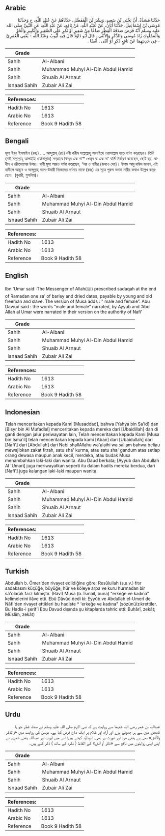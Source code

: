 ## Arabic


<div dir="rtl" lang="ar" style={{fontSize:'larger',backgroundColor:'#f8f9fa',padding:20}}>
حَدَّثَنَا مُسَدَّدٌ، أَنَّ يَحْيَى بْنَ سَعِيدٍ، وَبِشْرَ بْنَ الْمُفَضَّلِ، حَدَّثَاهُمْ عَنْ عُبَيْدِ اللَّهِ، ح وَحَدَّثَنَا مُوسَى بْنُ إِسْمَاعِيلَ، حَدَّثَنَا أَبَانُ، عَنْ عُبَيْدِ اللَّهِ، عَنْ نَافِعٍ، عَنْ عَبْدِ اللَّهِ، عَنِ النَّبِيِّ صلى الله عليه وسلم أَنَّهُ فَرَضَ صَدَقَةَ الْفِطْرِ صَاعًا مِنْ شَعِيرٍ أَوْ تَمْرٍ عَلَى الصَّغِيرِ وَالْكَبِيرِ وَالْحُرِّ وَالْمَمْلُوكِ زَادَ مُوسَى وَالذَّكَرِ وَالأُنْثَى ‏.‏ قَالَ أَبُو دَاوُدَ قَالَ فِيهِ أَيُّوبُ وَعَبْدُ اللَّهِ - يَعْنِي الْعُمَرِيَّ - فِي حَدِيثِهِمَا عَنْ نَافِعٍ ذَكَرٍ أَوْ أُنْثَى ‏.‏ أَيْضًا ‏.‏
</div>
<div style={{backgroundColor:'#f8f9fa',padding:20, marginBottom: 10}}><table> <thead> <tr> <th>Grade</th> <th></th> </tr> </thead> <tbody> <tr><td>Sahih</td><td>Al-Albani</td></tr><tr><td>Sahih</td><td>Muhammad Muhyi Al-Din Abdul Hamid</td></tr><tr><td>Sahih</td><td>Shuaib Al Arnaut</td></tr><tr><td>Isnaad Sahih</td><td>Zubair Ali Zai</td></tr></tbody></table><table> <thead> <tr> <th>References:</th> <th></th> </tr> </thead> <tbody><tr><td>Hadith No</td><td>1613</td></tr><tr><td>Arabic No</td><td>1613</td></tr><tr><td>Reference</td><td>Book 9 Hadith 58</td></tr></tbody></table></div>

## Bengali


<div dir="ltr" lang="bn" style={{fontSize:'larger',backgroundColor:'#f8f9fa',padding:20}}>
মূসা ইব্‌ন ইসমাইল (রহঃ) .... আব্দুল্লাহ্‌ (রাঃ) নবী করীম সাল্লাল্লাহু আলাইহে ওয়াসাল্লাম হতে বর্ণনা করেছেন। তিনি (নবী সাল্লাল্লাহু আলাইহি ওয়াসাল্লাম) সদ্‌কায়ে ফিত্‌র এক সা’* খেজুর বা এক সা’ বার্লি নির্ধারণ করেছেন, ছোট বড়, স্বাধীন ও ক্রীতদাসের উপর। রাবী মূসা আরও বর্ণনা করেছেন, “নর ও নারীর (জন্যও দেয়)। ইমাম আবু দাউদ বলেন, এই হাদীসে আয়্যূব ও আব্দুল্লাহ্‌ আল-উমারী নিজেদের বর্ণনায় নাফে (রহঃ) এর সূত্রে পুরুষ অথবা নারীর কথাও উল্লেখ করেছেন। (বুখারী, মুসলিম)।
</div>
<div style={{backgroundColor:'#f8f9fa',padding:20, marginBottom: 10}}><table> <thead> <tr> <th>Grade</th> <th></th> </tr> </thead> <tbody> <tr><td>Sahih</td><td>Al-Albani</td></tr><tr><td>Sahih</td><td>Muhammad Muhyi Al-Din Abdul Hamid</td></tr><tr><td>Sahih</td><td>Shuaib Al Arnaut</td></tr><tr><td>Isnaad Sahih</td><td>Zubair Ali Zai</td></tr></tbody></table><table> <thead> <tr> <th>References:</th> <th></th> </tr> </thead> <tbody><tr><td>Hadith No</td><td>1613</td></tr><tr><td>Arabic No</td><td>1613</td></tr><tr><td>Reference</td><td>Book 9 Hadith 58</td></tr></tbody></table></div>

## English


<div dir="ltr" lang="en" style={{fontSize:'larger',backgroundColor:'#f8f9fa',padding:20}}>
Ibn ‘Umar said :The Messenger of Allah(ﷺ) prescribed sadaqah at the end of Ramadan one sa’ of barley and dried dates, payable by young and old freeman and slave. The version of Musa adds : “ male and female”. Abu Dawud said : the words “male and female” narrated, by Ayyub and ‘Abd Allah al Umar were narrated in their version on the authority of Nafi’
</div>
<div style={{backgroundColor:'#f8f9fa',padding:20, marginBottom: 10}}><table> <thead> <tr> <th>Grade</th> <th></th> </tr> </thead> <tbody> <tr><td>Sahih</td><td>Al-Albani</td></tr><tr><td>Sahih</td><td>Muhammad Muhyi Al-Din Abdul Hamid</td></tr><tr><td>Sahih</td><td>Shuaib Al Arnaut</td></tr><tr><td>Isnaad Sahih</td><td>Zubair Ali Zai</td></tr></tbody></table><table> <thead> <tr> <th>References:</th> <th></th> </tr> </thead> <tbody><tr><td>Hadith No</td><td>1613</td></tr><tr><td>Arabic No</td><td>1613</td></tr><tr><td>Reference</td><td>Book 9 Hadith 58</td></tr></tbody></table></div>

## Indonesian


<div dir="ltr" lang="id" style={{fontSize:'larger',backgroundColor:'#f8f9fa',padding:20}}>
Telah menceritakan kepada Kami [Musaddad], bahwa [Yahya bin Sa'id] dan [Bisyr bin Al Mufadlal] menceritakan kepada mereka dari [Ubaidillah] dan di ganti dengan jalur periwayatan lain, Telah menceritakan kepada Kami [Musa bin Isma'il] telah menceritakan kepada kami [Aban] dari [Ubaidullah] dari [Nafi'] dari [Abdullah] dari Nabi shallAllahu wa'alaihi wa sallam bahwa beliau mewajibkan zakat fitrah, satu sha' kurma, atau satu sha' gandum atas setiap orang dewasa maupun anak kecil, merdeka, atau budak Musa menambahkan laki-laki dan wanita. Abu Daud berkata; [Ayyub dan Abdullah Al 'Umari] juga meriwayatkan seperti itu dalam hadits mereka berdua, dari [Nafi'] juga kalangan laki-laki maupun wanita
</div>
<div style={{backgroundColor:'#f8f9fa',padding:20, marginBottom: 10}}><table> <thead> <tr> <th>Grade</th> <th></th> </tr> </thead> <tbody> <tr><td>Sahih</td><td>Al-Albani</td></tr><tr><td>Sahih</td><td>Muhammad Muhyi Al-Din Abdul Hamid</td></tr><tr><td>Sahih</td><td>Shuaib Al Arnaut</td></tr><tr><td>Isnaad Sahih</td><td>Zubair Ali Zai</td></tr></tbody></table><table> <thead> <tr> <th>References:</th> <th></th> </tr> </thead> <tbody><tr><td>Hadith No</td><td>1613</td></tr><tr><td>Arabic No</td><td>1613</td></tr><tr><td>Reference</td><td>Book 9 Hadith 58</td></tr></tbody></table></div>

## Turkish


<div dir="ltr" lang="tr" style={{fontSize:'larger',backgroundColor:'#f8f9fa',padding:20}}>
Abdullah b. Ömer'den rivayet edildiğine göre; Resûlullah (s.a.v.) fıtır sadakasını küçüğe, büyüğe, hür ve köleye arpa ve kuru hurmadan bir sâ'olarak farz kılmıştır. (Râvî) Musa (b. İsmail, buna) "erkeğe ve kadına" kelimelerini ilâve etti. Ebû Dâvûd dedi ki: Eyyûb ve Abdullah el-Umerî de Nâfi'den rivayet ettikleri bu hadiste * 'erkeğe ve kadına" (sözünü/zikrettiler. Bu Hadis-i şerif’i Ebu Davud dışında şu kitaplarda tahric etti: Buhârî, zekât; Müslim, zekât)
</div>
<div style={{backgroundColor:'#f8f9fa',padding:20, marginBottom: 10}}><table> <thead> <tr> <th>Grade</th> <th></th> </tr> </thead> <tbody> <tr><td>Sahih</td><td>Al-Albani</td></tr><tr><td>Sahih</td><td>Muhammad Muhyi Al-Din Abdul Hamid</td></tr><tr><td>Sahih</td><td>Shuaib Al Arnaut</td></tr><tr><td>Isnaad Sahih</td><td>Zubair Ali Zai</td></tr></tbody></table><table> <thead> <tr> <th>References:</th> <th></th> </tr> </thead> <tbody><tr><td>Hadith No</td><td>1613</td></tr><tr><td>Arabic No</td><td>1613</td></tr><tr><td>Reference</td><td>Book 9 Hadith 58</td></tr></tbody></table></div>

## Urdu


<div dir="rtl" lang="ur" style={{fontSize:'larger',backgroundColor:'#f8f9fa',padding:20}}>
عبداللہ بن عمر رضی اللہ عنہما سے روایت ہے کہ نبی اکرم صلی اللہ علیہ وسلم نے صدقہ فطر جو یا کھجور میں سے ہر چھوٹے بڑے اور آزاد اور غلام پر ایک صاع فرض کیا ہے۔ موسیٰ کی روایت میں «والذكر والأنثى» بھی ہے یعنی مرد اور عورت پر بھی۔ ابوداؤد کہتے ہیں: اس میں ایوب اور عبداللہ یعنی عمری نے اپنی اپنی روایتوں میں نافع سے «ذكر أو أنثى» کے الفاظ ( نکرہ کے ساتھ ) ذکر کئے ہیں۔
</div>
<div style={{backgroundColor:'#f8f9fa',padding:20, marginBottom: 10}}><table> <thead> <tr> <th>Grade</th> <th></th> </tr> </thead> <tbody> <tr><td>Sahih</td><td>Al-Albani</td></tr><tr><td>Sahih</td><td>Muhammad Muhyi Al-Din Abdul Hamid</td></tr><tr><td>Sahih</td><td>Shuaib Al Arnaut</td></tr><tr><td>Isnaad Sahih</td><td>Zubair Ali Zai</td></tr></tbody></table><table> <thead> <tr> <th>References:</th> <th></th> </tr> </thead> <tbody><tr><td>Hadith No</td><td>1613</td></tr><tr><td>Arabic No</td><td>1613</td></tr><tr><td>Reference</td><td>Book 9 Hadith 58</td></tr></tbody></table></div>